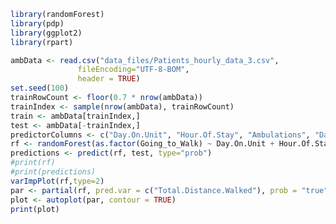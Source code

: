 ```r
library(randomForest)
library(pdp)
library(ggplot2)
library(rpart)

ambData <- read.csv("data_files/Patients_hourly_data_3.csv",
               fileEncoding="UTF-8-BOM",
               header = TRUE)
set.seed(100)
trainRowCount <- floor(0.7 * nrow(ambData))
trainIndex <- sample(nrow(ambData), trainRowCount)
train <- ambData[trainIndex,]
test <- ambData[-trainIndex,]
predictorColumns <- c("Day.On.Unit", "Hour.Of.Stay", "Ambulations", "Daily.Ambulation.Total", "Hour", "Number.Of.Times", "Hours.Since.Last.Walk", "Distance.Of.Last.Walk", "Total.Distance.Walked")
rf <- randomForest(as.factor(Going_to_Walk) ~ Day.On.Unit + Hour.Of.Stay + Ambulations + Daily.Ambulation.Total + Hour + Number.Of.Times + Hours.Since.Last.Walk + Distance.Of.Last.Walk + Total.Distance.Walked, data = train, ntree=100, importance = TRUE)
predictions <- predict(rf, test, type="prob")
#print(rf)
#print(predictions)
varImpPlot(rf,type=2)
par <- partial(rf, pred.var = c("Total.Distance.Walked"), prob = "true")
plot <- autoplot(par, contour = TRUE)
print(plot)
```